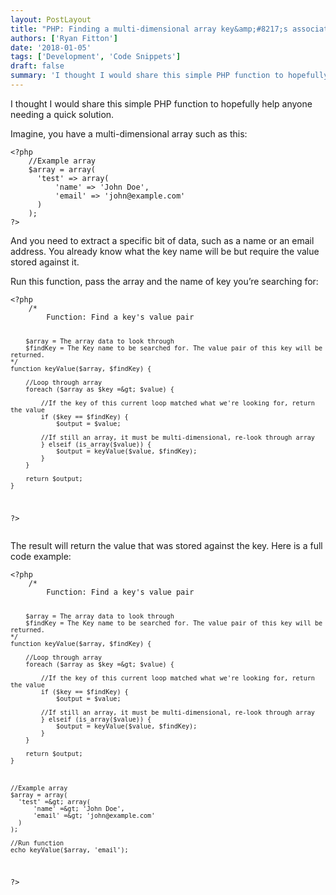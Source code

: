 ```yaml
---
layout: PostLayout
title: "PHP: Finding a multi-dimensional array key&amp;#8217;s associated value"
authors: ['Ryan Fitton']
date: '2018-01-05'
tags: ['Development', 'Code Snippets']
draft: false
summary: 'I thought I would share this simple PHP function to hopefully help anyone needing a quick solution. Imagine, you have a multi-dimensional array such as this: &amp;lt;?php //Example array $array = array( &#039;test&#039; =&amp;gt; array( &#039;name&#039; =&amp;gt; &#039;John Doe&#039;, &#039;email&#039; =&amp;gt; &#039;john@example.com&#039; ) ); ?&amp;gt; And you need to extract a specific bit of data, [&amp;hellip;]'
---
```


<p>I thought I would share this simple PHP function to hopefully help anyone needing a quick solution.</p>
<p>Imagine, you have a multi-dimensional array such as this:</p>
<pre class="language-php"><code class="language-php">&lt;?php
    //Example array
    $array = array(
      'test' =&gt; array(
          'name' =&gt; 'John Doe',
          'email' =&gt; 'john@example.com'
      )
    );
?&gt;</code></pre>
<p>And you need to extract a specific bit of data, such as a name or an email address. You already know what the key name will be but require the value stored against it.</p>
<p>Run this function, pass the array and the name of key you&#8217;re searching for:</p>
<pre class="language-php"><code class="language-php">&lt;?php
    /*
        Function: Find a key's value pair

        $array = The array data to look through
        $findKey = The Key name to be searched for. The value pair of this key will be returned.
    */
    function keyValue($array, $findKey) {

        //Loop through array
        foreach ($array as $key =&gt; $value) {

            //If the key of this current loop matched what we're looking for, return the value
            if ($key == $findKey) {
                $output = $value;

            //If still an array, it must be multi-dimensional, re-look through array
            } elseif (is_array($value)) {
                $output = keyValue($value, $findKey);
            }
        }

        return $output;
    }

?&gt;</code></pre>

<p>The result will return the value that was stored against the key. Here is a full code example:</p>
<pre class="language-php"><code class="language-php">&lt;?php
    /*
        Function: Find a key's value pair

        $array = The array data to look through
        $findKey = The Key name to be searched for. The value pair of this key will be returned.
    */
    function keyValue($array, $findKey) {

        //Loop through array
        foreach ($array as $key =&gt; $value) {

            //If the key of this current loop matched what we're looking for, return the value
            if ($key == $findKey) {
                $output = $value;

            //If still an array, it must be multi-dimensional, re-look through array
            } elseif (is_array($value)) {
                $output = keyValue($value, $findKey);
            }
        }

        return $output;
    }



    //Example array
    $array = array(
      'test' =&gt; array(
          'name' =&gt; 'John Doe',
          'email' =&gt; 'john@example.com'
      )
    );

    //Run function
    echo keyValue($array, 'email');

?&gt;</code></pre>
